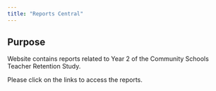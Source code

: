 ```yaml
---
title: "Reports Central"
---
```


## Purpose

Website contains reports related to Year 2 of the Community Schools Teacher Retention Study.

Please click on the links to access the reports. 

